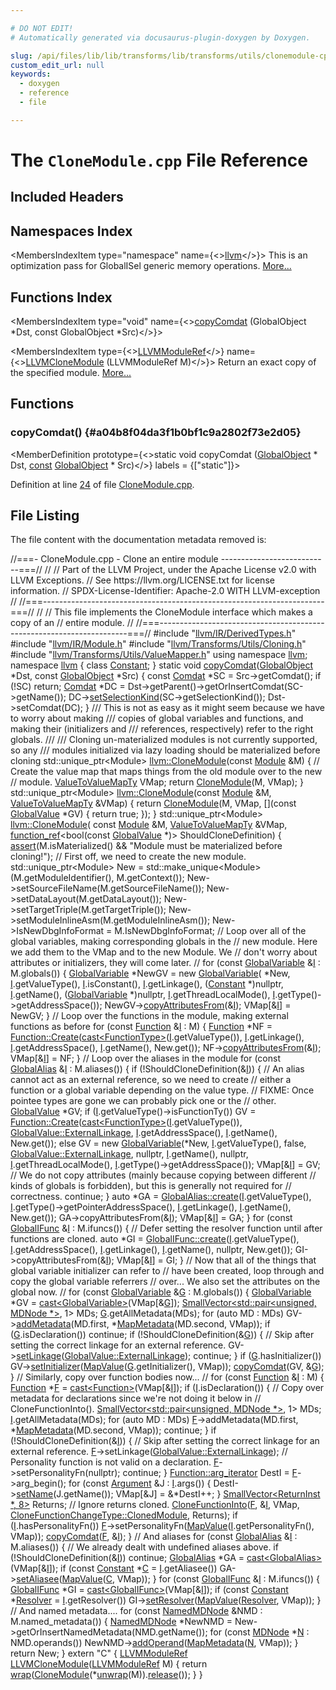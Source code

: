```yaml
---

# DO NOT EDIT!
# Automatically generated via docusaurus-plugin-doxygen by Doxygen.

slug: /api/files/lib/lib/transforms/lib/transforms/utils/clonemodule-cpp
custom_edit_url: null
keywords:
  - doxygen
  - reference
  - file

---
```





# The `CloneModule.cpp` File Reference

<DoxygenPage pluginConfig={pluginConfig}>



## Included Headers

<IncludesList>
<IncludesListItem
  filePath="llvm/IR/DerivedTypes.h"
  permalink="/docs/api/files/include/include/llvm/include/llvm/ir/derivedtypes-h"
  isLocal="true" />
<IncludesListItem
  filePath="llvm/IR/Module.h"
  permalink="/docs/api/files/include/include/llvm/include/llvm/ir/module-h"
  isLocal="true" />
<IncludesListItem
  filePath="llvm/Transforms/Utils/Cloning.h"
  permalink="/docs/api/files/include/include/llvm/include/llvm/transforms/include/llvm/transforms/utils/cloning-h"
  isLocal="true" />
<IncludesListItem
  filePath="llvm/Transforms/Utils/ValueMapper.h"
  permalink="/docs/api/files/include/include/llvm/include/llvm/transforms/include/llvm/transforms/utils/valuemapper-h"
  isLocal="true" />
</IncludesList>

## Namespaces Index

<MembersIndex>

<MembersIndexItem
  type="namespace"
  name={<><a href="/docs/api/namespaces/llvm">llvm</a></>}>
This is an optimization pass for GlobalISel generic memory operations. <a href="/docs/api/namespaces/llvm/#details">More...</a>
</MembersIndexItem>

</MembersIndex>

## Functions Index

<MembersIndex>

<MembersIndexItem
  type="void"
  name={<><a href="#a04b8f04da3f1b0bf1c9a2802f73e2d05">copyComdat</a> (GlobalObject &#42;Dst, const GlobalObject &#42;Src)</>}>
</MembersIndexItem>

<MembersIndexItem
  type={<><a href="/docs/api/groups/llvmcsupporttypes/#gad1d1bb5f901c903a0cf09c5a053c9c56">LLVMModuleRef</a></>}
  name={<><a href="/docs/api/groups/llvmccoremodule/#gabffdc747c14d77b3eb89500adf4f269b">LLVMCloneModule</a> (LLVMModuleRef M)</>}>
Return an exact copy of the specified module. <a href="/docs/api/groups/llvmccoremodule/#gabffdc747c14d77b3eb89500adf4f269b">More...</a>
</MembersIndexItem>

</MembersIndex>


<SectionDefinition>

## Functions

### copyComdat() {#a04b8f04da3f1b0bf1c9a2802f73e2d05}

<MemberDefinition
  prototype={<>static void copyComdat (<a href="/docs/api/classes/llvm/globalobject">GlobalObject</a> &#42; Dst, <a href="/docs/api/files/lib/lib/target/lib/target/aarch64/aarch64promoteconstant-cpp/#a90f8350fecae261c25be85d38b451bff">const</a> <a href="/docs/api/classes/llvm/globalobject">GlobalObject</a> &#42; Src)</>}
  labels = {["static"]}>

Definition at line <a href="#l00024">24</a> of file <a href="/docs/api/files/lib/lib/transforms/lib/transforms/utils/clonemodule-cpp">CloneModule.cpp</a>.
</MemberDefinition>

</SectionDefinition>

## File Listing

The file content with the documentation metadata removed is:

<ProgramListing>

<Link id="l00001" /><CodeLine lineNumber="1"><Highlight kind="comment">//===- CloneModule.cpp - Clone an entire module ---------------------------===//</Highlight><Highlight kind="normal"></Highlight></CodeLine>
<Link id="l00002" /><CodeLine lineNumber="2"><Highlight kind="normal"></Highlight><Highlight kind="comment">//</Highlight><Highlight kind="normal"></Highlight></CodeLine>
<Link id="l00003" /><CodeLine lineNumber="3"><Highlight kind="normal"></Highlight><Highlight kind="comment">// Part of the LLVM Project, under the Apache License v2.0 with LLVM Exceptions.</Highlight><Highlight kind="normal"></Highlight></CodeLine>
<Link id="l00004" /><CodeLine lineNumber="4"><Highlight kind="normal"></Highlight><Highlight kind="comment">// See https://llvm.org/LICENSE.txt for license information.</Highlight><Highlight kind="normal"></Highlight></CodeLine>
<Link id="l00005" /><CodeLine lineNumber="5"><Highlight kind="normal"></Highlight><Highlight kind="comment">// SPDX-License-Identifier: Apache-2.0 WITH LLVM-exception</Highlight><Highlight kind="normal"></Highlight></CodeLine>
<Link id="l00006" /><CodeLine lineNumber="6"><Highlight kind="normal"></Highlight><Highlight kind="comment">//</Highlight><Highlight kind="normal"></Highlight></CodeLine>
<Link id="l00007" /><CodeLine lineNumber="7"><Highlight kind="normal"></Highlight><Highlight kind="comment">//===----------------------------------------------------------------------===//</Highlight><Highlight kind="normal"></Highlight></CodeLine>
<Link id="l00008" /><CodeLine lineNumber="8"><Highlight kind="normal"></Highlight><Highlight kind="comment">//</Highlight><Highlight kind="normal"></Highlight></CodeLine>
<Link id="l00009" /><CodeLine lineNumber="9"><Highlight kind="normal"></Highlight><Highlight kind="comment">// This file implements the CloneModule interface which makes a copy of an</Highlight><Highlight kind="normal"></Highlight></CodeLine>
<Link id="l00010" /><CodeLine lineNumber="10"><Highlight kind="normal"></Highlight><Highlight kind="comment">// entire module.</Highlight><Highlight kind="normal"></Highlight></CodeLine>
<Link id="l00011" /><CodeLine lineNumber="11"><Highlight kind="normal"></Highlight><Highlight kind="comment">//</Highlight><Highlight kind="normal"></Highlight></CodeLine>
<Link id="l00012" /><CodeLine lineNumber="12"><Highlight kind="normal"></Highlight><Highlight kind="comment">//===----------------------------------------------------------------------===//</Highlight><Highlight kind="normal"></Highlight></CodeLine>
<Link id="l00013" /><CodeLine lineNumber="13"><Highlight kind="normal"></Highlight></CodeLine>
<Link id="l00014" /><CodeLine lineNumber="14"><Highlight kind="normal"></Highlight><Highlight kind="preprocessor">#include &quot;<a href="/docs/api/files/include/include/llvm/include/llvm/ir/derivedtypes-h">llvm/IR/DerivedTypes.h</a>&quot;</Highlight><Highlight kind="normal"></Highlight></CodeLine>
<Link id="l00015" /><CodeLine lineNumber="15"><Highlight kind="normal"></Highlight><Highlight kind="preprocessor">#include &quot;<a href="/docs/api/files/include/include/llvm/include/llvm/ir/module-h">llvm/IR/Module.h</a>&quot;</Highlight><Highlight kind="normal"></Highlight></CodeLine>
<Link id="l00016" /><CodeLine lineNumber="16"><Highlight kind="normal"></Highlight><Highlight kind="preprocessor">#include &quot;<a href="/docs/api/files/include/include/llvm/include/llvm/transforms/include/llvm/transforms/utils/cloning-h">llvm/Transforms/Utils/Cloning.h</a>&quot;</Highlight><Highlight kind="normal"></Highlight></CodeLine>
<Link id="l00017" /><CodeLine lineNumber="17"><Highlight kind="normal"></Highlight><Highlight kind="preprocessor">#include &quot;<a href="/docs/api/files/include/include/llvm/include/llvm/transforms/include/llvm/transforms/utils/valuemapper-h">llvm/Transforms/Utils/ValueMapper.h</a>&quot;</Highlight><Highlight kind="normal"></Highlight></CodeLine>
<Link id="l00018" /><CodeLine lineNumber="18"><Highlight kind="normal"></Highlight><Highlight kind="keyword">using namespace </Highlight><Highlight kind="normal"><a href="/docs/api/namespaces/llvm">llvm</a>;</Highlight></CodeLine>
<Link id="l00019" /><CodeLine lineNumber="19"><Highlight kind="normal"></Highlight></CodeLine>
<Link id="l00020" /><CodeLine lineNumber="20"><Highlight kind="normal"></Highlight><Highlight kind="keyword">namespace </Highlight><Highlight kind="normal"><a href="/docs/api/namespaces/llvm">llvm</a> &#123;</Highlight></CodeLine>
<Link id="l00021" /><CodeLine lineNumber="21"><Highlight kind="normal"></Highlight><Highlight kind="keyword">class </Highlight><Highlight kind="normal"><a href="/docs/api/classes/llvm/constant">Constant</a>;</Highlight></CodeLine>
<Link id="l00022" /><CodeLine lineNumber="22"><Highlight kind="normal">&#125;</Highlight></CodeLine>
<Link id="l00023" /><CodeLine lineNumber="23"><Highlight kind="normal"></Highlight></CodeLine>
<Link id="l00024" /><CodeLine lineNumber="24" lineLink="#a04b8f04da3f1b0bf1c9a2802f73e2d05"><Highlight kind="normal"></Highlight><Highlight kind="keyword">static</Highlight><Highlight kind="normal"> </Highlight><Highlight kind="keywordtype">void</Highlight><Highlight kind="normal"> <a href="#a04b8f04da3f1b0bf1c9a2802f73e2d05">copyComdat</a>(<a href="/docs/api/classes/llvm/globalobject">GlobalObject</a> &#42;Dst, </Highlight><Highlight kind="keyword">const</Highlight><Highlight kind="normal"> <a href="/docs/api/classes/llvm/globalobject">GlobalObject</a> &#42;Src) &#123;</Highlight></CodeLine>
<Link id="l00025" /><CodeLine lineNumber="25"><Highlight kind="normal">  </Highlight><Highlight kind="keyword">const</Highlight><Highlight kind="normal"> <a href="/docs/api/classes/llvm/comdat">Comdat</a> &#42;SC = Src-&gt;getComdat();</Highlight></CodeLine>
<Link id="l00026" /><CodeLine lineNumber="26"><Highlight kind="normal">  </Highlight><Highlight kind="keywordflow">if</Highlight><Highlight kind="normal"> (!SC)</Highlight></CodeLine>
<Link id="l00027" /><CodeLine lineNumber="27"><Highlight kind="normal">    </Highlight><Highlight kind="keywordflow">return</Highlight><Highlight kind="normal">;</Highlight></CodeLine>
<Link id="l00028" /><CodeLine lineNumber="28"><Highlight kind="normal">  <a href="/docs/api/classes/llvm/comdat">Comdat</a> &#42;DC = Dst-&gt;getParent()-&gt;getOrInsertComdat(SC-&gt;getName());</Highlight></CodeLine>
<Link id="l00029" /><CodeLine lineNumber="29"><Highlight kind="normal">  DC-&gt;<a href="/docs/api/classes/llvm/comdat/#ad8e5834e05be0104c4d64a3b4edeb51b">setSelectionKind</a>(SC-&gt;getSelectionKind());</Highlight></CodeLine>
<Link id="l00030" /><CodeLine lineNumber="30"><Highlight kind="normal">  Dst-&gt;setComdat(DC);</Highlight></CodeLine>
<Link id="l00031" /><CodeLine lineNumber="31"><Highlight kind="normal">&#125;</Highlight></CodeLine>
<Link id="l00032" /><CodeLine lineNumber="32"><Highlight kind="normal"></Highlight><Highlight kind="comment"></Highlight></CodeLine>
<Link id="l00033" /><CodeLine lineNumber="33"><Highlight kind="comment">/// This is not as easy as it might seem because we have to worry about making</Highlight></CodeLine>
<Link id="l00034" /><CodeLine lineNumber="34"><Highlight kind="comment">/// copies of global variables and functions, and making their (initializers and</Highlight></CodeLine>
<Link id="l00035" /><CodeLine lineNumber="35"><Highlight kind="comment">/// references, respectively) refer to the right globals.</Highlight></CodeLine>
<Link id="l00036" /><CodeLine lineNumber="36"><Highlight kind="comment">///</Highlight></CodeLine>
<Link id="l00037" /><CodeLine lineNumber="37"><Highlight kind="comment">/// Cloning un-materialized modules is not currently supported, so any</Highlight></CodeLine>
<Link id="l00038" /><CodeLine lineNumber="38"><Highlight kind="comment">/// modules initialized via lazy loading should be materialized before cloning</Highlight><Highlight kind="normal"></Highlight></CodeLine>
<Link id="l00039" /><CodeLine lineNumber="39" lineLink="/docs/api/namespaces/llvm/#ae13b67a51d9f8061d598e82272b79b80"><Highlight kind="normal">std::unique&#95;ptr&lt;Module&gt; <a href="/docs/api/namespaces/llvm/#ae13b67a51d9f8061d598e82272b79b80">llvm::CloneModule</a>(</Highlight><Highlight kind="keyword">const</Highlight><Highlight kind="normal"> <a href="/docs/api/classes/llvm/module">Module</a> &amp;M) &#123;</Highlight></CodeLine>
<Link id="l00040" /><CodeLine lineNumber="40"><Highlight kind="normal">  </Highlight><Highlight kind="comment">// Create the value map that maps things from the old module over to the new</Highlight><Highlight kind="normal"></Highlight></CodeLine>
<Link id="l00041" /><CodeLine lineNumber="41"><Highlight kind="normal">  </Highlight><Highlight kind="comment">// module.</Highlight><Highlight kind="normal"></Highlight></CodeLine>
<Link id="l00042" /><CodeLine lineNumber="42"><Highlight kind="normal">  <a href="/docs/api/namespaces/llvm/#abf0f52ae29f87b5e0f2b95ff961cdae1">ValueToValueMapTy</a> VMap;</Highlight></CodeLine>
<Link id="l00043" /><CodeLine lineNumber="43"><Highlight kind="normal">  </Highlight><Highlight kind="keywordflow">return</Highlight><Highlight kind="normal"> <a href="/docs/api/namespaces/llvm/#ae13b67a51d9f8061d598e82272b79b80">CloneModule</a>(M, VMap);</Highlight></CodeLine>
<Link id="l00044" /><CodeLine lineNumber="44"><Highlight kind="normal">&#125;</Highlight></CodeLine>
<Link id="l00045" /><CodeLine lineNumber="45"><Highlight kind="normal"></Highlight></CodeLine>
<Link id="l00046" /><CodeLine lineNumber="46" lineLink="/docs/api/namespaces/llvm/#a6524431c65b89fe60b8545344985b628"><Highlight kind="normal">std::unique&#95;ptr&lt;Module&gt; <a href="/docs/api/namespaces/llvm/#ae13b67a51d9f8061d598e82272b79b80">llvm::CloneModule</a>(</Highlight><Highlight kind="keyword">const</Highlight><Highlight kind="normal"> <a href="/docs/api/classes/llvm/module">Module</a> &amp;M,</Highlight></CodeLine>
<Link id="l00047" /><CodeLine lineNumber="47"><Highlight kind="normal">                                          <a href="/docs/api/namespaces/llvm/#abf0f52ae29f87b5e0f2b95ff961cdae1">ValueToValueMapTy</a> &amp;VMap) &#123;</Highlight></CodeLine>
<Link id="l00048" /><CodeLine lineNumber="48"><Highlight kind="normal">  </Highlight><Highlight kind="keywordflow">return</Highlight><Highlight kind="normal"> <a href="/docs/api/namespaces/llvm/#ae13b67a51d9f8061d598e82272b79b80">CloneModule</a>(M, VMap, &#91;&#93;(</Highlight><Highlight kind="keyword">const</Highlight><Highlight kind="normal"> <a href="/docs/api/classes/llvm/globalvalue">GlobalValue</a> &#42;GV) &#123; </Highlight><Highlight kind="keywordflow">return</Highlight><Highlight kind="normal"> </Highlight><Highlight kind="keyword">true</Highlight><Highlight kind="normal">; &#125;);</Highlight></CodeLine>
<Link id="l00049" /><CodeLine lineNumber="49"><Highlight kind="normal">&#125;</Highlight></CodeLine>
<Link id="l00050" /><CodeLine lineNumber="50"><Highlight kind="normal"></Highlight></CodeLine>
<Link id="l00051" /><CodeLine lineNumber="51" lineLink="/docs/api/namespaces/llvm/#ab371d6b308eb9772bdec63cf7a041407"><Highlight kind="normal">std::unique&#95;ptr&lt;Module&gt; <a href="/docs/api/namespaces/llvm/#ae13b67a51d9f8061d598e82272b79b80">llvm::CloneModule</a>(</Highlight></CodeLine>
<Link id="l00052" /><CodeLine lineNumber="52"><Highlight kind="normal">    </Highlight><Highlight kind="keyword">const</Highlight><Highlight kind="normal"> <a href="/docs/api/classes/llvm/module">Module</a> &amp;M, <a href="/docs/api/namespaces/llvm/#abf0f52ae29f87b5e0f2b95ff961cdae1">ValueToValueMapTy</a> &amp;VMap,</Highlight></CodeLine>
<Link id="l00053" /><CodeLine lineNumber="53"><Highlight kind="normal">    <a href="/docs/api/classes/llvm/function-ref">function&#95;ref</a>&lt;</Highlight><Highlight kind="keywordtype">bool</Highlight><Highlight kind="normal">(</Highlight><Highlight kind="keyword">const</Highlight><Highlight kind="normal"> <a href="/docs/api/classes/llvm/globalvalue">GlobalValue</a> &#42;)&gt; ShouldCloneDefinition) &#123;</Highlight></CodeLine>
<Link id="l00054" /><CodeLine lineNumber="54"><Highlight kind="normal"></Highlight></CodeLine>
<Link id="l00055" /><CodeLine lineNumber="55"><Highlight kind="normal">  <a href="/docs/api/files/lib/lib/target/lib/target/amdgpu/silowercontrolflow-cpp/#a4868c5d81c5ccc98c47aeab6244346a0">assert</a>(M.isMaterialized() &amp;&amp; </Highlight><Highlight kind="stringliteral">&quot;Module must be materialized before cloning!&quot;</Highlight><Highlight kind="normal">);</Highlight></CodeLine>
<Link id="l00056" /><CodeLine lineNumber="56"><Highlight kind="normal"></Highlight></CodeLine>
<Link id="l00057" /><CodeLine lineNumber="57"><Highlight kind="normal">  </Highlight><Highlight kind="comment">// First off, we need to create the new module.</Highlight><Highlight kind="normal"></Highlight></CodeLine>
<Link id="l00058" /><CodeLine lineNumber="58"><Highlight kind="normal">  std::unique&#95;ptr&lt;Module&gt; New =</Highlight></CodeLine>
<Link id="l00059" /><CodeLine lineNumber="59"><Highlight kind="normal">      std::make&#95;unique&lt;Module&gt;(M.getModuleIdentifier(), M.getContext());</Highlight></CodeLine>
<Link id="l00060" /><CodeLine lineNumber="60"><Highlight kind="normal">  New-&gt;setSourceFileName(M.getSourceFileName());</Highlight></CodeLine>
<Link id="l00061" /><CodeLine lineNumber="61"><Highlight kind="normal">  New-&gt;setDataLayout(M.getDataLayout());</Highlight></CodeLine>
<Link id="l00062" /><CodeLine lineNumber="62"><Highlight kind="normal">  New-&gt;setTargetTriple(M.getTargetTriple());</Highlight></CodeLine>
<Link id="l00063" /><CodeLine lineNumber="63"><Highlight kind="normal">  New-&gt;setModuleInlineAsm(M.getModuleInlineAsm());</Highlight></CodeLine>
<Link id="l00064" /><CodeLine lineNumber="64"><Highlight kind="normal">  New-&gt;IsNewDbgInfoFormat = M.IsNewDbgInfoFormat;</Highlight></CodeLine>
<Link id="l00065" /><CodeLine lineNumber="65"><Highlight kind="normal"></Highlight></CodeLine>
<Link id="l00066" /><CodeLine lineNumber="66"><Highlight kind="normal">  </Highlight><Highlight kind="comment">// Loop over all of the global variables, making corresponding globals in the</Highlight><Highlight kind="normal"></Highlight></CodeLine>
<Link id="l00067" /><CodeLine lineNumber="67"><Highlight kind="normal">  </Highlight><Highlight kind="comment">// new module.  Here we add them to the VMap and to the new Module.  We</Highlight><Highlight kind="normal"></Highlight></CodeLine>
<Link id="l00068" /><CodeLine lineNumber="68"><Highlight kind="normal">  </Highlight><Highlight kind="comment">// don&#39;t worry about attributes or initializers, they will come later.</Highlight><Highlight kind="normal"></Highlight></CodeLine>
<Link id="l00069" /><CodeLine lineNumber="69"><Highlight kind="normal">  </Highlight><Highlight kind="comment">//</Highlight><Highlight kind="normal"></Highlight></CodeLine>
<Link id="l00070" /><CodeLine lineNumber="70"><Highlight kind="normal">  </Highlight><Highlight kind="keywordflow">for</Highlight><Highlight kind="normal"> (</Highlight><Highlight kind="keyword">const</Highlight><Highlight kind="normal"> <a href="/docs/api/classes/llvm/globalvariable">GlobalVariable</a> &amp;<a href="/docs/api/files/lib/lib/support/md5-cpp/#ac0eafdc9ee161b71e7af98af736952fd">I</a> : M.globals()) &#123;</Highlight></CodeLine>
<Link id="l00071" /><CodeLine lineNumber="71"><Highlight kind="normal">    <a href="/docs/api/classes/llvm/globalvariable">GlobalVariable</a> &#42;NewGV = </Highlight><Highlight kind="keyword">new</Highlight><Highlight kind="normal"> <a href="/docs/api/classes/llvm/globalvariable">GlobalVariable</a>(</Highlight></CodeLine>
<Link id="l00072" /><CodeLine lineNumber="72"><Highlight kind="normal">        &#42;New, <a href="/docs/api/files/lib/lib/support/md5-cpp/#ac0eafdc9ee161b71e7af98af736952fd">I</a>.getValueType(), <a href="/docs/api/files/lib/lib/support/md5-cpp/#ac0eafdc9ee161b71e7af98af736952fd">I</a>.isConstant(), <a href="/docs/api/files/lib/lib/support/md5-cpp/#ac0eafdc9ee161b71e7af98af736952fd">I</a>.getLinkage(),</Highlight></CodeLine>
<Link id="l00073" /><CodeLine lineNumber="73"><Highlight kind="normal">        (<a href="/docs/api/classes/llvm/constant">Constant</a> &#42;)</Highlight><Highlight kind="keyword">nullptr</Highlight><Highlight kind="normal">, <a href="/docs/api/files/lib/lib/support/md5-cpp/#ac0eafdc9ee161b71e7af98af736952fd">I</a>.getName(), (<a href="/docs/api/classes/llvm/globalvariable">GlobalVariable</a> &#42;)</Highlight><Highlight kind="keyword">nullptr</Highlight><Highlight kind="normal">,</Highlight></CodeLine>
<Link id="l00074" /><CodeLine lineNumber="74"><Highlight kind="normal">        <a href="/docs/api/files/lib/lib/support/md5-cpp/#ac0eafdc9ee161b71e7af98af736952fd">I</a>.getThreadLocalMode(), <a href="/docs/api/files/lib/lib/support/md5-cpp/#ac0eafdc9ee161b71e7af98af736952fd">I</a>.getType()-&gt;getAddressSpace());</Highlight></CodeLine>
<Link id="l00075" /><CodeLine lineNumber="75"><Highlight kind="normal">    NewGV-&gt;<a href="/docs/api/classes/llvm/globalvariable/#a53f47ebcc1a7ac4553ba2a2eeca596e5">copyAttributesFrom</a>(&amp;<a href="/docs/api/files/lib/lib/support/md5-cpp/#ac0eafdc9ee161b71e7af98af736952fd">I</a>);</Highlight></CodeLine>
<Link id="l00076" /><CodeLine lineNumber="76"><Highlight kind="normal">    VMap&#91;&amp;<a href="/docs/api/files/lib/lib/support/md5-cpp/#ac0eafdc9ee161b71e7af98af736952fd">I</a>&#93; = NewGV;</Highlight></CodeLine>
<Link id="l00077" /><CodeLine lineNumber="77"><Highlight kind="normal">  &#125;</Highlight></CodeLine>
<Link id="l00078" /><CodeLine lineNumber="78"><Highlight kind="normal"></Highlight></CodeLine>
<Link id="l00079" /><CodeLine lineNumber="79"><Highlight kind="normal">  </Highlight><Highlight kind="comment">// Loop over the functions in the module, making external functions as before</Highlight><Highlight kind="normal"></Highlight></CodeLine>
<Link id="l00080" /><CodeLine lineNumber="80"><Highlight kind="normal">  </Highlight><Highlight kind="keywordflow">for</Highlight><Highlight kind="normal"> (</Highlight><Highlight kind="keyword">const</Highlight><Highlight kind="normal"> <a href="/docs/api/classes/llvm/function">Function</a> &amp;<a href="/docs/api/files/lib/lib/support/md5-cpp/#ac0eafdc9ee161b71e7af98af736952fd">I</a> : M) &#123;</Highlight></CodeLine>
<Link id="l00081" /><CodeLine lineNumber="81"><Highlight kind="normal">    <a href="/docs/api/classes/llvm/function">Function</a> &#42;NF =</Highlight></CodeLine>
<Link id="l00082" /><CodeLine lineNumber="82"><Highlight kind="normal">        <a href="/docs/api/classes/llvm/function/#a05d7aedbbdc0fd24e8bc27edfe9c603f">Function::Create</a>(<a href="/docs/api/namespaces/llvm/#ac4fc845f5ed92de63cd4474f128f5fc5">cast&lt;FunctionType&gt;</a>(<a href="/docs/api/files/lib/lib/support/md5-cpp/#ac0eafdc9ee161b71e7af98af736952fd">I</a>.getValueType()), <a href="/docs/api/files/lib/lib/support/md5-cpp/#ac0eafdc9ee161b71e7af98af736952fd">I</a>.getLinkage(),</Highlight></CodeLine>
<Link id="l00083" /><CodeLine lineNumber="83"><Highlight kind="normal">                         <a href="/docs/api/files/lib/lib/support/md5-cpp/#ac0eafdc9ee161b71e7af98af736952fd">I</a>.getAddressSpace(), <a href="/docs/api/files/lib/lib/support/md5-cpp/#ac0eafdc9ee161b71e7af98af736952fd">I</a>.getName(), New.get());</Highlight></CodeLine>
<Link id="l00084" /><CodeLine lineNumber="84"><Highlight kind="normal">    NF-&gt;<a href="/docs/api/classes/llvm/function/#afd7894f118b1d1636cff1b8de5f424e5">copyAttributesFrom</a>(&amp;<a href="/docs/api/files/lib/lib/support/md5-cpp/#ac0eafdc9ee161b71e7af98af736952fd">I</a>);</Highlight></CodeLine>
<Link id="l00085" /><CodeLine lineNumber="85"><Highlight kind="normal">    VMap&#91;&amp;<a href="/docs/api/files/lib/lib/support/md5-cpp/#ac0eafdc9ee161b71e7af98af736952fd">I</a>&#93; = NF;</Highlight></CodeLine>
<Link id="l00086" /><CodeLine lineNumber="86"><Highlight kind="normal">  &#125;</Highlight></CodeLine>
<Link id="l00087" /><CodeLine lineNumber="87"><Highlight kind="normal"></Highlight></CodeLine>
<Link id="l00088" /><CodeLine lineNumber="88"><Highlight kind="normal">  </Highlight><Highlight kind="comment">// Loop over the aliases in the module</Highlight><Highlight kind="normal"></Highlight></CodeLine>
<Link id="l00089" /><CodeLine lineNumber="89"><Highlight kind="normal">  </Highlight><Highlight kind="keywordflow">for</Highlight><Highlight kind="normal"> (</Highlight><Highlight kind="keyword">const</Highlight><Highlight kind="normal"> <a href="/docs/api/classes/llvm/globalalias">GlobalAlias</a> &amp;<a href="/docs/api/files/lib/lib/support/md5-cpp/#ac0eafdc9ee161b71e7af98af736952fd">I</a> : M.aliases()) &#123;</Highlight></CodeLine>
<Link id="l00090" /><CodeLine lineNumber="90"><Highlight kind="normal">    </Highlight><Highlight kind="keywordflow">if</Highlight><Highlight kind="normal"> (!ShouldCloneDefinition(&amp;<a href="/docs/api/files/lib/lib/support/md5-cpp/#ac0eafdc9ee161b71e7af98af736952fd">I</a>)) &#123;</Highlight></CodeLine>
<Link id="l00091" /><CodeLine lineNumber="91"><Highlight kind="normal">      </Highlight><Highlight kind="comment">// An alias cannot act as an external reference, so we need to create</Highlight><Highlight kind="normal"></Highlight></CodeLine>
<Link id="l00092" /><CodeLine lineNumber="92"><Highlight kind="normal">      </Highlight><Highlight kind="comment">// either a function or a global variable depending on the value type.</Highlight><Highlight kind="normal"></Highlight></CodeLine>
<Link id="l00093" /><CodeLine lineNumber="93"><Highlight kind="normal">      </Highlight><Highlight kind="comment">// FIXME: Once pointee types are gone we can probably pick one or the</Highlight><Highlight kind="normal"></Highlight></CodeLine>
<Link id="l00094" /><CodeLine lineNumber="94"><Highlight kind="normal">      </Highlight><Highlight kind="comment">// other.</Highlight><Highlight kind="normal"></Highlight></CodeLine>
<Link id="l00095" /><CodeLine lineNumber="95"><Highlight kind="normal">      <a href="/docs/api/classes/llvm/globalvalue">GlobalValue</a> &#42;GV;</Highlight></CodeLine>
<Link id="l00096" /><CodeLine lineNumber="96"><Highlight kind="normal">      </Highlight><Highlight kind="keywordflow">if</Highlight><Highlight kind="normal"> (<a href="/docs/api/files/lib/lib/support/md5-cpp/#ac0eafdc9ee161b71e7af98af736952fd">I</a>.getValueType()-&gt;isFunctionTy())</Highlight></CodeLine>
<Link id="l00097" /><CodeLine lineNumber="97"><Highlight kind="normal">        GV = <a href="/docs/api/classes/llvm/function/#a05d7aedbbdc0fd24e8bc27edfe9c603f">Function::Create</a>(<a href="/docs/api/namespaces/llvm/#ac4fc845f5ed92de63cd4474f128f5fc5">cast&lt;FunctionType&gt;</a>(<a href="/docs/api/files/lib/lib/support/md5-cpp/#ac0eafdc9ee161b71e7af98af736952fd">I</a>.getValueType()),</Highlight></CodeLine>
<Link id="l00098" /><CodeLine lineNumber="98"><Highlight kind="normal">                              <a href="/docs/api/classes/llvm/globalvalue/#aedfa75f0c85c4aa85b257f066fbea57ca6c93794d7b99cd433e96c53eadb15a6e">GlobalValue::ExternalLinkage</a>, <a href="/docs/api/files/lib/lib/support/md5-cpp/#ac0eafdc9ee161b71e7af98af736952fd">I</a>.getAddressSpace(),</Highlight></CodeLine>
<Link id="l00099" /><CodeLine lineNumber="99"><Highlight kind="normal">                              <a href="/docs/api/files/lib/lib/support/md5-cpp/#ac0eafdc9ee161b71e7af98af736952fd">I</a>.getName(), New.get());</Highlight></CodeLine>
<Link id="l00100" /><CodeLine lineNumber="100"><Highlight kind="normal">      </Highlight><Highlight kind="keywordflow">else</Highlight><Highlight kind="normal"></Highlight></CodeLine>
<Link id="l00101" /><CodeLine lineNumber="101"><Highlight kind="normal">        GV = </Highlight><Highlight kind="keyword">new</Highlight><Highlight kind="normal"> <a href="/docs/api/classes/llvm/globalvariable">GlobalVariable</a>(&#42;New, <a href="/docs/api/files/lib/lib/support/md5-cpp/#ac0eafdc9ee161b71e7af98af736952fd">I</a>.getValueType(), </Highlight><Highlight kind="keyword">false</Highlight><Highlight kind="normal">,</Highlight></CodeLine>
<Link id="l00102" /><CodeLine lineNumber="102"><Highlight kind="normal">                                <a href="/docs/api/classes/llvm/globalvalue/#aedfa75f0c85c4aa85b257f066fbea57ca6c93794d7b99cd433e96c53eadb15a6e">GlobalValue::ExternalLinkage</a>, </Highlight><Highlight kind="keyword">nullptr</Highlight><Highlight kind="normal">,</Highlight></CodeLine>
<Link id="l00103" /><CodeLine lineNumber="103"><Highlight kind="normal">                                <a href="/docs/api/files/lib/lib/support/md5-cpp/#ac0eafdc9ee161b71e7af98af736952fd">I</a>.getName(), </Highlight><Highlight kind="keyword">nullptr</Highlight><Highlight kind="normal">, <a href="/docs/api/files/lib/lib/support/md5-cpp/#ac0eafdc9ee161b71e7af98af736952fd">I</a>.getThreadLocalMode(),</Highlight></CodeLine>
<Link id="l00104" /><CodeLine lineNumber="104"><Highlight kind="normal">                                <a href="/docs/api/files/lib/lib/support/md5-cpp/#ac0eafdc9ee161b71e7af98af736952fd">I</a>.getType()-&gt;getAddressSpace());</Highlight></CodeLine>
<Link id="l00105" /><CodeLine lineNumber="105"><Highlight kind="normal">      VMap&#91;&amp;<a href="/docs/api/files/lib/lib/support/md5-cpp/#ac0eafdc9ee161b71e7af98af736952fd">I</a>&#93; = GV;</Highlight></CodeLine>
<Link id="l00106" /><CodeLine lineNumber="106"><Highlight kind="normal">      </Highlight><Highlight kind="comment">// We do not copy attributes (mainly because copying between different</Highlight><Highlight kind="normal"></Highlight></CodeLine>
<Link id="l00107" /><CodeLine lineNumber="107"><Highlight kind="normal">      </Highlight><Highlight kind="comment">// kinds of globals is forbidden), but this is generally not required for</Highlight><Highlight kind="normal"></Highlight></CodeLine>
<Link id="l00108" /><CodeLine lineNumber="108"><Highlight kind="normal">      </Highlight><Highlight kind="comment">// correctness.</Highlight><Highlight kind="normal"></Highlight></CodeLine>
<Link id="l00109" /><CodeLine lineNumber="109"><Highlight kind="normal">      </Highlight><Highlight kind="keywordflow">continue</Highlight><Highlight kind="normal">;</Highlight></CodeLine>
<Link id="l00110" /><CodeLine lineNumber="110"><Highlight kind="normal">    &#125;</Highlight></CodeLine>
<Link id="l00111" /><CodeLine lineNumber="111"><Highlight kind="normal">    </Highlight><Highlight kind="keyword">auto</Highlight><Highlight kind="normal"> &#42;GA = <a href="/docs/api/classes/llvm/globalalias/#a8a638534b520f72ab7f2c886da739a6c">GlobalAlias::create</a>(<a href="/docs/api/files/lib/lib/support/md5-cpp/#ac0eafdc9ee161b71e7af98af736952fd">I</a>.getValueType(),</Highlight></CodeLine>
<Link id="l00112" /><CodeLine lineNumber="112"><Highlight kind="normal">                                   <a href="/docs/api/files/lib/lib/support/md5-cpp/#ac0eafdc9ee161b71e7af98af736952fd">I</a>.getType()-&gt;getPointerAddressSpace(),</Highlight></CodeLine>
<Link id="l00113" /><CodeLine lineNumber="113"><Highlight kind="normal">                                   <a href="/docs/api/files/lib/lib/support/md5-cpp/#ac0eafdc9ee161b71e7af98af736952fd">I</a>.getLinkage(), <a href="/docs/api/files/lib/lib/support/md5-cpp/#ac0eafdc9ee161b71e7af98af736952fd">I</a>.getName(), New.get());</Highlight></CodeLine>
<Link id="l00114" /><CodeLine lineNumber="114"><Highlight kind="normal">    GA-&gt;copyAttributesFrom(&amp;<a href="/docs/api/files/lib/lib/support/md5-cpp/#ac0eafdc9ee161b71e7af98af736952fd">I</a>);</Highlight></CodeLine>
<Link id="l00115" /><CodeLine lineNumber="115"><Highlight kind="normal">    VMap&#91;&amp;<a href="/docs/api/files/lib/lib/support/md5-cpp/#ac0eafdc9ee161b71e7af98af736952fd">I</a>&#93; = GA;</Highlight></CodeLine>
<Link id="l00116" /><CodeLine lineNumber="116"><Highlight kind="normal">  &#125;</Highlight></CodeLine>
<Link id="l00117" /><CodeLine lineNumber="117"><Highlight kind="normal"></Highlight></CodeLine>
<Link id="l00118" /><CodeLine lineNumber="118"><Highlight kind="normal">  </Highlight><Highlight kind="keywordflow">for</Highlight><Highlight kind="normal"> (</Highlight><Highlight kind="keyword">const</Highlight><Highlight kind="normal"> <a href="/docs/api/classes/llvm/globalifunc">GlobalIFunc</a> &amp;<a href="/docs/api/files/lib/lib/support/md5-cpp/#ac0eafdc9ee161b71e7af98af736952fd">I</a> : M.ifuncs()) &#123;</Highlight></CodeLine>
<Link id="l00119" /><CodeLine lineNumber="119"><Highlight kind="normal">    </Highlight><Highlight kind="comment">// Defer setting the resolver function until after functions are cloned.</Highlight><Highlight kind="normal"></Highlight></CodeLine>
<Link id="l00120" /><CodeLine lineNumber="120"><Highlight kind="normal">    </Highlight><Highlight kind="keyword">auto</Highlight><Highlight kind="normal"> &#42;GI =</Highlight></CodeLine>
<Link id="l00121" /><CodeLine lineNumber="121"><Highlight kind="normal">        <a href="/docs/api/classes/llvm/globalifunc/#a91f1ac956a5fdee75ed59fcf86fe6d58">GlobalIFunc::create</a>(<a href="/docs/api/files/lib/lib/support/md5-cpp/#ac0eafdc9ee161b71e7af98af736952fd">I</a>.getValueType(), <a href="/docs/api/files/lib/lib/support/md5-cpp/#ac0eafdc9ee161b71e7af98af736952fd">I</a>.getAddressSpace(),</Highlight></CodeLine>
<Link id="l00122" /><CodeLine lineNumber="122"><Highlight kind="normal">                            <a href="/docs/api/files/lib/lib/support/md5-cpp/#ac0eafdc9ee161b71e7af98af736952fd">I</a>.getLinkage(), <a href="/docs/api/files/lib/lib/support/md5-cpp/#ac0eafdc9ee161b71e7af98af736952fd">I</a>.getName(), </Highlight><Highlight kind="keyword">nullptr</Highlight><Highlight kind="normal">, New.get());</Highlight></CodeLine>
<Link id="l00123" /><CodeLine lineNumber="123"><Highlight kind="normal">    GI-&gt;copyAttributesFrom(&amp;<a href="/docs/api/files/lib/lib/support/md5-cpp/#ac0eafdc9ee161b71e7af98af736952fd">I</a>);</Highlight></CodeLine>
<Link id="l00124" /><CodeLine lineNumber="124"><Highlight kind="normal">    VMap&#91;&amp;<a href="/docs/api/files/lib/lib/support/md5-cpp/#ac0eafdc9ee161b71e7af98af736952fd">I</a>&#93; = GI;</Highlight></CodeLine>
<Link id="l00125" /><CodeLine lineNumber="125"><Highlight kind="normal">  &#125;</Highlight></CodeLine>
<Link id="l00126" /><CodeLine lineNumber="126"><Highlight kind="normal"></Highlight></CodeLine>
<Link id="l00127" /><CodeLine lineNumber="127"><Highlight kind="normal">  </Highlight><Highlight kind="comment">// Now that all of the things that global variable initializer can refer to</Highlight><Highlight kind="normal"></Highlight></CodeLine>
<Link id="l00128" /><CodeLine lineNumber="128"><Highlight kind="normal">  </Highlight><Highlight kind="comment">// have been created, loop through and copy the global variable referrers</Highlight><Highlight kind="normal"></Highlight></CodeLine>
<Link id="l00129" /><CodeLine lineNumber="129"><Highlight kind="normal">  </Highlight><Highlight kind="comment">// over...  We also set the attributes on the global now.</Highlight><Highlight kind="normal"></Highlight></CodeLine>
<Link id="l00130" /><CodeLine lineNumber="130"><Highlight kind="normal">  </Highlight><Highlight kind="comment">//</Highlight><Highlight kind="normal"></Highlight></CodeLine>
<Link id="l00131" /><CodeLine lineNumber="131"><Highlight kind="normal">  </Highlight><Highlight kind="keywordflow">for</Highlight><Highlight kind="normal"> (</Highlight><Highlight kind="keyword">const</Highlight><Highlight kind="normal"> <a href="/docs/api/classes/llvm/globalvariable">GlobalVariable</a> &amp;<a href="/docs/api/files/lib/lib/support/md5-cpp/#ad96b7cf3182ce2ba85e5a7a93b12c441">G</a> : M.globals()) &#123;</Highlight></CodeLine>
<Link id="l00132" /><CodeLine lineNumber="132"><Highlight kind="normal">    <a href="/docs/api/classes/llvm/globalvariable">GlobalVariable</a> &#42;GV = <a href="/docs/api/namespaces/llvm/#ac4fc845f5ed92de63cd4474f128f5fc5">cast&lt;GlobalVariable&gt;</a>(VMap&#91;&amp;<a href="/docs/api/files/lib/lib/support/md5-cpp/#ad96b7cf3182ce2ba85e5a7a93b12c441">G</a>&#93;);</Highlight></CodeLine>
<Link id="l00133" /><CodeLine lineNumber="133"><Highlight kind="normal"></Highlight></CodeLine>
<Link id="l00134" /><CodeLine lineNumber="134"><Highlight kind="normal">    <a href="/docs/api/classes/llvm/smallvector">SmallVector&lt;std::pair&lt;unsigned, MDNode &#42;&gt;</a>, 1&gt; MDs;</Highlight></CodeLine>
<Link id="l00135" /><CodeLine lineNumber="135"><Highlight kind="normal">    <a href="/docs/api/files/lib/lib/support/md5-cpp/#ad96b7cf3182ce2ba85e5a7a93b12c441">G</a>.getAllMetadata(MDs);</Highlight></CodeLine>
<Link id="l00136" /><CodeLine lineNumber="136"><Highlight kind="normal">    </Highlight><Highlight kind="keywordflow">for</Highlight><Highlight kind="normal"> (</Highlight><Highlight kind="keyword">auto</Highlight><Highlight kind="normal"> MD : MDs)</Highlight></CodeLine>
<Link id="l00137" /><CodeLine lineNumber="137"><Highlight kind="normal">      GV-&gt;<a href="/docs/api/classes/llvm/globalobject/#aa1b0638c63ba711320b3bb9c69367ed6">addMetadata</a>(MD.first, &#42;<a href="/docs/api/namespaces/llvm/#a2e1cbfa3b8663c65505fcd7e5119638f">MapMetadata</a>(MD.second, VMap));</Highlight></CodeLine>
<Link id="l00138" /><CodeLine lineNumber="138"><Highlight kind="normal"></Highlight></CodeLine>
<Link id="l00139" /><CodeLine lineNumber="139"><Highlight kind="normal">    </Highlight><Highlight kind="keywordflow">if</Highlight><Highlight kind="normal"> (<a href="/docs/api/files/lib/lib/support/md5-cpp/#ad96b7cf3182ce2ba85e5a7a93b12c441">G</a>.isDeclaration())</Highlight></CodeLine>
<Link id="l00140" /><CodeLine lineNumber="140"><Highlight kind="normal">      </Highlight><Highlight kind="keywordflow">continue</Highlight><Highlight kind="normal">;</Highlight></CodeLine>
<Link id="l00141" /><CodeLine lineNumber="141"><Highlight kind="normal"></Highlight></CodeLine>
<Link id="l00142" /><CodeLine lineNumber="142"><Highlight kind="normal">    </Highlight><Highlight kind="keywordflow">if</Highlight><Highlight kind="normal"> (!ShouldCloneDefinition(&amp;<a href="/docs/api/files/lib/lib/support/md5-cpp/#ad96b7cf3182ce2ba85e5a7a93b12c441">G</a>)) &#123;</Highlight></CodeLine>
<Link id="l00143" /><CodeLine lineNumber="143"><Highlight kind="normal">      </Highlight><Highlight kind="comment">// Skip after setting the correct linkage for an external reference.</Highlight><Highlight kind="normal"></Highlight></CodeLine>
<Link id="l00144" /><CodeLine lineNumber="144"><Highlight kind="normal">      GV-&gt;<a href="/docs/api/classes/llvm/globalvalue/#a687973de03d041e04b50a76d19d4fd36">setLinkage</a>(<a href="/docs/api/classes/llvm/globalvalue/#aedfa75f0c85c4aa85b257f066fbea57ca6c93794d7b99cd433e96c53eadb15a6e">GlobalValue::ExternalLinkage</a>);</Highlight></CodeLine>
<Link id="l00145" /><CodeLine lineNumber="145"><Highlight kind="normal">      </Highlight><Highlight kind="keywordflow">continue</Highlight><Highlight kind="normal">;</Highlight></CodeLine>
<Link id="l00146" /><CodeLine lineNumber="146"><Highlight kind="normal">    &#125;</Highlight></CodeLine>
<Link id="l00147" /><CodeLine lineNumber="147"><Highlight kind="normal">    </Highlight><Highlight kind="keywordflow">if</Highlight><Highlight kind="normal"> (<a href="/docs/api/files/lib/lib/support/md5-cpp/#ad96b7cf3182ce2ba85e5a7a93b12c441">G</a>.hasInitializer())</Highlight></CodeLine>
<Link id="l00148" /><CodeLine lineNumber="148"><Highlight kind="normal">      GV-&gt;<a href="/docs/api/classes/llvm/globalvariable/#a095f8f031d99ce3c0b25478713293dea">setInitializer</a>(<a href="/docs/api/namespaces/llvm/#a7d7375d2149eafc730d09e8e48089021">MapValue</a>(<a href="/docs/api/files/lib/lib/support/md5-cpp/#ad96b7cf3182ce2ba85e5a7a93b12c441">G</a>.getInitializer(), VMap));</Highlight></CodeLine>
<Link id="l00149" /><CodeLine lineNumber="149"><Highlight kind="normal"></Highlight></CodeLine>
<Link id="l00150" /><CodeLine lineNumber="150"><Highlight kind="normal">    <a href="#a04b8f04da3f1b0bf1c9a2802f73e2d05">copyComdat</a>(GV, &amp;<a href="/docs/api/files/lib/lib/support/md5-cpp/#ad96b7cf3182ce2ba85e5a7a93b12c441">G</a>);</Highlight></CodeLine>
<Link id="l00151" /><CodeLine lineNumber="151"><Highlight kind="normal">  &#125;</Highlight></CodeLine>
<Link id="l00152" /><CodeLine lineNumber="152"><Highlight kind="normal"></Highlight></CodeLine>
<Link id="l00153" /><CodeLine lineNumber="153"><Highlight kind="normal">  </Highlight><Highlight kind="comment">// Similarly, copy over function bodies now...</Highlight><Highlight kind="normal"></Highlight></CodeLine>
<Link id="l00154" /><CodeLine lineNumber="154"><Highlight kind="normal">  </Highlight><Highlight kind="comment">//</Highlight><Highlight kind="normal"></Highlight></CodeLine>
<Link id="l00155" /><CodeLine lineNumber="155"><Highlight kind="normal">  </Highlight><Highlight kind="keywordflow">for</Highlight><Highlight kind="normal"> (</Highlight><Highlight kind="keyword">const</Highlight><Highlight kind="normal"> <a href="/docs/api/classes/llvm/function">Function</a> &amp;<a href="/docs/api/files/lib/lib/support/md5-cpp/#ac0eafdc9ee161b71e7af98af736952fd">I</a> : M) &#123;</Highlight></CodeLine>
<Link id="l00156" /><CodeLine lineNumber="156"><Highlight kind="normal">    <a href="/docs/api/classes/llvm/function">Function</a> &#42;<a href="/docs/api/files/lib/lib/support/md5-cpp/#a96d73bbd7af15cb1fc38c3f4a3bd82e9">F</a> = <a href="/docs/api/namespaces/llvm/#ac4fc845f5ed92de63cd4474f128f5fc5">cast&lt;Function&gt;</a>(VMap&#91;&amp;<a href="/docs/api/files/lib/lib/support/md5-cpp/#ac0eafdc9ee161b71e7af98af736952fd">I</a>&#93;);</Highlight></CodeLine>
<Link id="l00157" /><CodeLine lineNumber="157"><Highlight kind="normal"></Highlight></CodeLine>
<Link id="l00158" /><CodeLine lineNumber="158"><Highlight kind="normal">    </Highlight><Highlight kind="keywordflow">if</Highlight><Highlight kind="normal"> (<a href="/docs/api/files/lib/lib/support/md5-cpp/#ac0eafdc9ee161b71e7af98af736952fd">I</a>.isDeclaration()) &#123;</Highlight></CodeLine>
<Link id="l00159" /><CodeLine lineNumber="159"><Highlight kind="normal">      </Highlight><Highlight kind="comment">// Copy over metadata for declarations since we&#39;re not doing it below in</Highlight><Highlight kind="normal"></Highlight></CodeLine>
<Link id="l00160" /><CodeLine lineNumber="160"><Highlight kind="normal">      </Highlight><Highlight kind="comment">// CloneFunctionInto().</Highlight><Highlight kind="normal"></Highlight></CodeLine>
<Link id="l00161" /><CodeLine lineNumber="161"><Highlight kind="normal">      <a href="/docs/api/classes/llvm/smallvector">SmallVector&lt;std::pair&lt;unsigned, MDNode &#42;&gt;</a>, 1&gt; MDs;</Highlight></CodeLine>
<Link id="l00162" /><CodeLine lineNumber="162"><Highlight kind="normal">      <a href="/docs/api/files/lib/lib/support/md5-cpp/#ac0eafdc9ee161b71e7af98af736952fd">I</a>.getAllMetadata(MDs);</Highlight></CodeLine>
<Link id="l00163" /><CodeLine lineNumber="163"><Highlight kind="normal">      </Highlight><Highlight kind="keywordflow">for</Highlight><Highlight kind="normal"> (</Highlight><Highlight kind="keyword">auto</Highlight><Highlight kind="normal"> MD : MDs)</Highlight></CodeLine>
<Link id="l00164" /><CodeLine lineNumber="164"><Highlight kind="normal">        <a href="/docs/api/files/lib/lib/support/md5-cpp/#a96d73bbd7af15cb1fc38c3f4a3bd82e9">F</a>-&gt;addMetadata(MD.first, &#42;<a href="/docs/api/namespaces/llvm/#a2e1cbfa3b8663c65505fcd7e5119638f">MapMetadata</a>(MD.second, VMap));</Highlight></CodeLine>
<Link id="l00165" /><CodeLine lineNumber="165"><Highlight kind="normal">      </Highlight><Highlight kind="keywordflow">continue</Highlight><Highlight kind="normal">;</Highlight></CodeLine>
<Link id="l00166" /><CodeLine lineNumber="166"><Highlight kind="normal">    &#125;</Highlight></CodeLine>
<Link id="l00167" /><CodeLine lineNumber="167"><Highlight kind="normal"></Highlight></CodeLine>
<Link id="l00168" /><CodeLine lineNumber="168"><Highlight kind="normal">    </Highlight><Highlight kind="keywordflow">if</Highlight><Highlight kind="normal"> (!ShouldCloneDefinition(&amp;<a href="/docs/api/files/lib/lib/support/md5-cpp/#ac0eafdc9ee161b71e7af98af736952fd">I</a>)) &#123;</Highlight></CodeLine>
<Link id="l00169" /><CodeLine lineNumber="169"><Highlight kind="normal">      </Highlight><Highlight kind="comment">// Skip after setting the correct linkage for an external reference.</Highlight><Highlight kind="normal"></Highlight></CodeLine>
<Link id="l00170" /><CodeLine lineNumber="170"><Highlight kind="normal">      <a href="/docs/api/files/lib/lib/support/md5-cpp/#a96d73bbd7af15cb1fc38c3f4a3bd82e9">F</a>-&gt;setLinkage(<a href="/docs/api/classes/llvm/globalvalue/#aedfa75f0c85c4aa85b257f066fbea57ca6c93794d7b99cd433e96c53eadb15a6e">GlobalValue::ExternalLinkage</a>);</Highlight></CodeLine>
<Link id="l00171" /><CodeLine lineNumber="171"><Highlight kind="normal">      </Highlight><Highlight kind="comment">// Personality function is not valid on a declaration.</Highlight><Highlight kind="normal"></Highlight></CodeLine>
<Link id="l00172" /><CodeLine lineNumber="172"><Highlight kind="normal">      <a href="/docs/api/files/lib/lib/support/md5-cpp/#a96d73bbd7af15cb1fc38c3f4a3bd82e9">F</a>-&gt;setPersonalityFn(</Highlight><Highlight kind="keyword">nullptr</Highlight><Highlight kind="normal">);</Highlight></CodeLine>
<Link id="l00173" /><CodeLine lineNumber="173"><Highlight kind="normal">      </Highlight><Highlight kind="keywordflow">continue</Highlight><Highlight kind="normal">;</Highlight></CodeLine>
<Link id="l00174" /><CodeLine lineNumber="174"><Highlight kind="normal">    &#125;</Highlight></CodeLine>
<Link id="l00175" /><CodeLine lineNumber="175"><Highlight kind="normal"></Highlight></CodeLine>
<Link id="l00176" /><CodeLine lineNumber="176"><Highlight kind="normal">    <a href="/docs/api/classes/llvm/function/#a1c9f2f058966db1f8ca270398bda8362">Function::arg&#95;iterator</a> DestI = <a href="/docs/api/files/lib/lib/support/md5-cpp/#a96d73bbd7af15cb1fc38c3f4a3bd82e9">F</a>-&gt;arg&#95;begin();</Highlight></CodeLine>
<Link id="l00177" /><CodeLine lineNumber="177"><Highlight kind="normal">    </Highlight><Highlight kind="keywordflow">for</Highlight><Highlight kind="normal"> (</Highlight><Highlight kind="keyword">const</Highlight><Highlight kind="normal"> <a href="/docs/api/classes/llvm/argument">Argument</a> &amp;J : <a href="/docs/api/files/lib/lib/support/md5-cpp/#ac0eafdc9ee161b71e7af98af736952fd">I</a>.args()) &#123;</Highlight></CodeLine>
<Link id="l00178" /><CodeLine lineNumber="178"><Highlight kind="normal">      DestI-&gt;<a href="/docs/api/classes/llvm/value/#a35ee267850af7c235474a8c46c7ac5af">setName</a>(J.getName());</Highlight></CodeLine>
<Link id="l00179" /><CodeLine lineNumber="179"><Highlight kind="normal">      VMap&#91;&amp;J&#93; = &amp;&#42;DestI++;</Highlight></CodeLine>
<Link id="l00180" /><CodeLine lineNumber="180"><Highlight kind="normal">    &#125;</Highlight></CodeLine>
<Link id="l00181" /><CodeLine lineNumber="181"><Highlight kind="normal"></Highlight></CodeLine>
<Link id="l00182" /><CodeLine lineNumber="182"><Highlight kind="normal">    <a href="/docs/api/classes/llvm/smallvector">SmallVector&lt;ReturnInst &#42;, 8&gt;</a> Returns; </Highlight><Highlight kind="comment">// Ignore returns cloned.</Highlight><Highlight kind="normal"></Highlight></CodeLine>
<Link id="l00183" /><CodeLine lineNumber="183"><Highlight kind="normal">    <a href="/docs/api/namespaces/llvm/#ac1b2be839460bb277d4f07f4aa5225ac">CloneFunctionInto</a>(<a href="/docs/api/files/lib/lib/support/md5-cpp/#a96d73bbd7af15cb1fc38c3f4a3bd82e9">F</a>, &amp;<a href="/docs/api/files/lib/lib/support/md5-cpp/#ac0eafdc9ee161b71e7af98af736952fd">I</a>, VMap, <a href="/docs/api/namespaces/llvm/#abe00617fc34ceb1aa0eb62995732b30aaf0d5faa20364ccfc550a2eb37254e7d9">CloneFunctionChangeType::ClonedModule</a>,</Highlight></CodeLine>
<Link id="l00184" /><CodeLine lineNumber="184"><Highlight kind="normal">                      Returns);</Highlight></CodeLine>
<Link id="l00185" /><CodeLine lineNumber="185"><Highlight kind="normal"></Highlight></CodeLine>
<Link id="l00186" /><CodeLine lineNumber="186"><Highlight kind="normal">    </Highlight><Highlight kind="keywordflow">if</Highlight><Highlight kind="normal"> (<a href="/docs/api/files/lib/lib/support/md5-cpp/#ac0eafdc9ee161b71e7af98af736952fd">I</a>.hasPersonalityFn())</Highlight></CodeLine>
<Link id="l00187" /><CodeLine lineNumber="187"><Highlight kind="normal">      <a href="/docs/api/files/lib/lib/support/md5-cpp/#a96d73bbd7af15cb1fc38c3f4a3bd82e9">F</a>-&gt;setPersonalityFn(<a href="/docs/api/namespaces/llvm/#a7d7375d2149eafc730d09e8e48089021">MapValue</a>(<a href="/docs/api/files/lib/lib/support/md5-cpp/#ac0eafdc9ee161b71e7af98af736952fd">I</a>.getPersonalityFn(), VMap));</Highlight></CodeLine>
<Link id="l00188" /><CodeLine lineNumber="188"><Highlight kind="normal"></Highlight></CodeLine>
<Link id="l00189" /><CodeLine lineNumber="189"><Highlight kind="normal">    <a href="#a04b8f04da3f1b0bf1c9a2802f73e2d05">copyComdat</a>(<a href="/docs/api/files/lib/lib/support/md5-cpp/#a96d73bbd7af15cb1fc38c3f4a3bd82e9">F</a>, &amp;<a href="/docs/api/files/lib/lib/support/md5-cpp/#ac0eafdc9ee161b71e7af98af736952fd">I</a>);</Highlight></CodeLine>
<Link id="l00190" /><CodeLine lineNumber="190"><Highlight kind="normal">  &#125;</Highlight></CodeLine>
<Link id="l00191" /><CodeLine lineNumber="191"><Highlight kind="normal"></Highlight></CodeLine>
<Link id="l00192" /><CodeLine lineNumber="192"><Highlight kind="normal">  </Highlight><Highlight kind="comment">// And aliases</Highlight><Highlight kind="normal"></Highlight></CodeLine>
<Link id="l00193" /><CodeLine lineNumber="193"><Highlight kind="normal">  </Highlight><Highlight kind="keywordflow">for</Highlight><Highlight kind="normal"> (</Highlight><Highlight kind="keyword">const</Highlight><Highlight kind="normal"> <a href="/docs/api/classes/llvm/globalalias">GlobalAlias</a> &amp;<a href="/docs/api/files/lib/lib/support/md5-cpp/#ac0eafdc9ee161b71e7af98af736952fd">I</a> : M.aliases()) &#123;</Highlight></CodeLine>
<Link id="l00194" /><CodeLine lineNumber="194"><Highlight kind="normal">    </Highlight><Highlight kind="comment">// We already dealt with undefined aliases above.</Highlight><Highlight kind="normal"></Highlight></CodeLine>
<Link id="l00195" /><CodeLine lineNumber="195"><Highlight kind="normal">    </Highlight><Highlight kind="keywordflow">if</Highlight><Highlight kind="normal"> (!ShouldCloneDefinition(&amp;<a href="/docs/api/files/lib/lib/support/md5-cpp/#ac0eafdc9ee161b71e7af98af736952fd">I</a>))</Highlight></CodeLine>
<Link id="l00196" /><CodeLine lineNumber="196"><Highlight kind="normal">      </Highlight><Highlight kind="keywordflow">continue</Highlight><Highlight kind="normal">;</Highlight></CodeLine>
<Link id="l00197" /><CodeLine lineNumber="197"><Highlight kind="normal">    <a href="/docs/api/classes/llvm/globalalias">GlobalAlias</a> &#42;GA = <a href="/docs/api/namespaces/llvm/#ac4fc845f5ed92de63cd4474f128f5fc5">cast&lt;GlobalAlias&gt;</a>(VMap&#91;&amp;<a href="/docs/api/files/lib/lib/support/md5-cpp/#ac0eafdc9ee161b71e7af98af736952fd">I</a>&#93;);</Highlight></CodeLine>
<Link id="l00198" /><CodeLine lineNumber="198"><Highlight kind="normal">    </Highlight><Highlight kind="keywordflow">if</Highlight><Highlight kind="normal"> (</Highlight><Highlight kind="keyword">const</Highlight><Highlight kind="normal"> <a href="/docs/api/classes/llvm/constant">Constant</a> &#42;<a href="/docs/api/namespaces/llvm/callingconv/#ac6aa1387c4375260e2468eb5a77fdb4cafd841a49aec1539bc88abc8ff9e170fb">C</a> = <a href="/docs/api/files/lib/lib/support/md5-cpp/#ac0eafdc9ee161b71e7af98af736952fd">I</a>.getAliasee())</Highlight></CodeLine>
<Link id="l00199" /><CodeLine lineNumber="199"><Highlight kind="normal">      GA-&gt;<a href="/docs/api/classes/llvm/globalalias/#a629a9b41f0b6dfa91f5b0a7ac34f2d1a">setAliasee</a>(<a href="/docs/api/namespaces/llvm/#a7d7375d2149eafc730d09e8e48089021">MapValue</a>(<a href="/docs/api/namespaces/llvm/callingconv/#ac6aa1387c4375260e2468eb5a77fdb4cafd841a49aec1539bc88abc8ff9e170fb">C</a>, VMap));</Highlight></CodeLine>
<Link id="l00200" /><CodeLine lineNumber="200"><Highlight kind="normal">  &#125;</Highlight></CodeLine>
<Link id="l00201" /><CodeLine lineNumber="201"><Highlight kind="normal"></Highlight></CodeLine>
<Link id="l00202" /><CodeLine lineNumber="202"><Highlight kind="normal">  </Highlight><Highlight kind="keywordflow">for</Highlight><Highlight kind="normal"> (</Highlight><Highlight kind="keyword">const</Highlight><Highlight kind="normal"> <a href="/docs/api/classes/llvm/globalifunc">GlobalIFunc</a> &amp;<a href="/docs/api/files/lib/lib/support/md5-cpp/#ac0eafdc9ee161b71e7af98af736952fd">I</a> : M.ifuncs()) &#123;</Highlight></CodeLine>
<Link id="l00203" /><CodeLine lineNumber="203"><Highlight kind="normal">    <a href="/docs/api/classes/llvm/globalifunc">GlobalIFunc</a> &#42;GI = <a href="/docs/api/namespaces/llvm/#ac4fc845f5ed92de63cd4474f128f5fc5">cast&lt;GlobalIFunc&gt;</a>(VMap&#91;&amp;<a href="/docs/api/files/lib/lib/support/md5-cpp/#ac0eafdc9ee161b71e7af98af736952fd">I</a>&#93;);</Highlight></CodeLine>
<Link id="l00204" /><CodeLine lineNumber="204"><Highlight kind="normal">    </Highlight><Highlight kind="keywordflow">if</Highlight><Highlight kind="normal"> (</Highlight><Highlight kind="keyword">const</Highlight><Highlight kind="normal"> <a href="/docs/api/classes/llvm/constant">Constant</a> &#42;<a href="/docs/api/classes/llvm/resolver">Resolver</a> = <a href="/docs/api/files/lib/lib/support/md5-cpp/#ac0eafdc9ee161b71e7af98af736952fd">I</a>.getResolver())</Highlight></CodeLine>
<Link id="l00205" /><CodeLine lineNumber="205"><Highlight kind="normal">      GI-&gt;<a href="/docs/api/classes/llvm/globalifunc/#aa1b5f031e2c5057e76cbd682d08103ed">setResolver</a>(<a href="/docs/api/namespaces/llvm/#a7d7375d2149eafc730d09e8e48089021">MapValue</a>(<a href="/docs/api/classes/llvm/resolver">Resolver</a>, VMap));</Highlight></CodeLine>
<Link id="l00206" /><CodeLine lineNumber="206"><Highlight kind="normal">  &#125;</Highlight></CodeLine>
<Link id="l00207" /><CodeLine lineNumber="207"><Highlight kind="normal"></Highlight></CodeLine>
<Link id="l00208" /><CodeLine lineNumber="208"><Highlight kind="normal">  </Highlight><Highlight kind="comment">// And named metadata....</Highlight><Highlight kind="normal"></Highlight></CodeLine>
<Link id="l00209" /><CodeLine lineNumber="209"><Highlight kind="normal">  </Highlight><Highlight kind="keywordflow">for</Highlight><Highlight kind="normal"> (</Highlight><Highlight kind="keyword">const</Highlight><Highlight kind="normal"> <a href="/docs/api/classes/llvm/namedmdnode">NamedMDNode</a> &amp;NMD : M.named&#95;metadata()) &#123;</Highlight></CodeLine>
<Link id="l00210" /><CodeLine lineNumber="210"><Highlight kind="normal">    <a href="/docs/api/classes/llvm/namedmdnode">NamedMDNode</a> &#42;NewNMD = New-&gt;getOrInsertNamedMetadata(NMD.getName());</Highlight></CodeLine>
<Link id="l00211" /><CodeLine lineNumber="211"><Highlight kind="normal">    </Highlight><Highlight kind="keywordflow">for</Highlight><Highlight kind="normal"> (</Highlight><Highlight kind="keyword">const</Highlight><Highlight kind="normal"> <a href="/docs/api/classes/llvm/mdnode">MDNode</a> &#42;<a href="/docs/api/files/lib/lib/support/regcomp-c/#a0240ac851181b84ac374872dc5434ee4">N</a> : NMD.operands())</Highlight></CodeLine>
<Link id="l00212" /><CodeLine lineNumber="212"><Highlight kind="normal">      NewNMD-&gt;<a href="/docs/api/classes/llvm/namedmdnode/#ae917c72e5b8e15491cd0dbdd44d818f2">addOperand</a>(<a href="/docs/api/namespaces/llvm/#a2e1cbfa3b8663c65505fcd7e5119638f">MapMetadata</a>(<a href="/docs/api/files/lib/lib/support/regcomp-c/#a0240ac851181b84ac374872dc5434ee4">N</a>, VMap));</Highlight></CodeLine>
<Link id="l00213" /><CodeLine lineNumber="213"><Highlight kind="normal">  &#125;</Highlight></CodeLine>
<Link id="l00214" /><CodeLine lineNumber="214"><Highlight kind="normal"></Highlight></CodeLine>
<Link id="l00215" /><CodeLine lineNumber="215"><Highlight kind="normal">  </Highlight><Highlight kind="keywordflow">return</Highlight><Highlight kind="normal"> New;</Highlight></CodeLine>
<Link id="l00216" /><CodeLine lineNumber="216"><Highlight kind="normal">&#125;</Highlight></CodeLine>
<Link id="l00217" /><CodeLine lineNumber="217"><Highlight kind="normal"></Highlight></CodeLine>
<Link id="l00218" /><CodeLine lineNumber="218"><Highlight kind="normal"></Highlight><Highlight kind="keyword">extern</Highlight><Highlight kind="normal"> </Highlight><Highlight kind="stringliteral">&quot;C&quot;</Highlight><Highlight kind="normal"> &#123;</Highlight></CodeLine>
<Link id="l00219" /><CodeLine lineNumber="219"><Highlight kind="normal"></Highlight></CodeLine>
<Link id="l00220" /><CodeLine lineNumber="220" lineLink="/docs/api/groups/llvmccoremodule/#gabffdc747c14d77b3eb89500adf4f269b"><Highlight kind="normal"><a href="/docs/api/groups/llvmcsupporttypes/#gad1d1bb5f901c903a0cf09c5a053c9c56">LLVMModuleRef</a> <a href="/docs/api/groups/llvmccoremodule/#gabffdc747c14d77b3eb89500adf4f269b">LLVMCloneModule</a>(<a href="/docs/api/groups/llvmcsupporttypes/#gad1d1bb5f901c903a0cf09c5a053c9c56">LLVMModuleRef</a> M) &#123;</Highlight></CodeLine>
<Link id="l00221" /><CodeLine lineNumber="221"><Highlight kind="normal">  </Highlight><Highlight kind="keywordflow">return</Highlight><Highlight kind="normal"> <a href="/docs/api/namespaces/llvm/#ac9a23c88949ad27ad62f0ee03254ee3a">wrap</a>(<a href="/docs/api/namespaces/llvm/#ae13b67a51d9f8061d598e82272b79b80">CloneModule</a>(&#42;<a href="/docs/api/namespaces/llvm/#aa3d613e3ad429bdb5b1a7d22796028e9">unwrap</a>(M)).<a href="/docs/api/namespaces/llvm/#a650dea4533083a886cec9f16d80356d9a123fead50246387983ee340507115ef4">release</a>());</Highlight></CodeLine>
<Link id="l00222" /><CodeLine lineNumber="222"><Highlight kind="normal">&#125;</Highlight></CodeLine>
<Link id="l00223" /><CodeLine lineNumber="223"><Highlight kind="normal"></Highlight></CodeLine>
<Link id="l00224" /><CodeLine lineNumber="224"><Highlight kind="normal">&#125;</Highlight></CodeLine>

</ProgramListing>

</DoxygenPage>
